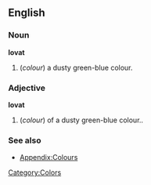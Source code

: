 ==English==

===Noun===
'''lovat'''
#(''colour'') a dusty green-blue colour.

===Adjective===
'''lovat'''
#(''colour'') of a dusty green-blue colour..

===See also===
*[[Wiktionary_Appendix:Colours|Appendix:Colours]]

[[Category:Colors]]